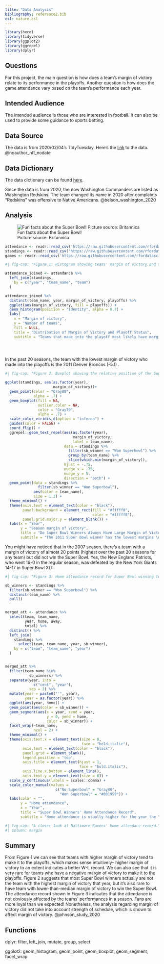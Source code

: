 ```yaml
---
title: "Data Analysis"
bibliography: reference2.bib
csl: nature.csl
---
```


```r
library(here)
library(tidyverse)
library(ggplot2)
library(ggrepel)
library(dplyr)
```

## Questions

For this project, the main question is how does a team's margin of victory relate to its performance in the playoffs. Another question is how does the game attendance vary based on the team's performance each year.

## Intended Audience

The intended audience is those who are interested in football. It can also be used to provide some guidance to sports betting.

## Data Source

The data is from 2020/02/04's TidyTuesday. Here's the [link](https://github.com/rfordatascience/tidytuesday/blob/master/data/2020/2020-02-04/readme.md#get-the-data-here) to the data. @noauthor_nfl_nodate

## Data Dictionary

The data dictionary can be found [here](https://github.com/rfordatascience/tidytuesday/blob/master/data/2020/2020-02-04/readme.md#data-dictionary).

::: {.callout-warning title="Team Name Change"}
Since the data is from 2020, the now Washington Commanders are listed as Washington Redskins. The team changed its name in 2020 after complaints "Redskins" was offensive to Native Americans. @belson_washington_2020
:::

## Analysis

![Fun facts about the Super Bowl! <br> Picture source: Britannica](superbowl.webp)

```r
attendance <- readr::read_csv('https://raw.githubusercontent.com/rfordatascience/tidytuesday/master/data/2020/2020-02-04/attendance.csv')
standings <- readr::read_csv('https://raw.githubusercontent.com/rfordatascience/tidytuesday/master/data/2020/2020-02-04/standings.csv')
games <- readr::read_csv('https://raw.githubusercontent.com/rfordatascience/tidytuesday/master/data/2020/2020-02-04/games.csv')
```

```r
#| fig-cap: "Figure 1: Histogram showing teams' margin of victory and their playoff status."

attendance_joined <- attendance %>%
  left_join(standings,
    by = c("year", "team_name", "team")
  )

attendance_joined %>%
  distinct(team_name, year, margin_of_victory, playoffs) %>%
  ggplot(aes(margin_of_victory, fill = playoffs)) +
  geom_histogram(position = "identity", alpha = 0.7) +
  labs(
    x = "Margin of victory",
    y = "Number of teams",
    fill = NULL,
    title = "Distribution of Margin of Victory and Playoff Status",
    subtitle = "Teams that made into the playoff most likely have margin of victory larger than 0.") 


  
```

::: column-margin
In the past 20 seasons, the team with the lowest margin of victory who made into the playoffs is the 2011 Denver Broncos (-5.1) .
:::


```r
#| fig-cap: "Figure 2: Boxplot showing the relative position of the Super Bowl champion's margin of victory among all teams for the past 20 seasons."

ggplot(standings, aes(as.factor(year), 
                      margin_of_victory))+
  geom_point(color = "Gray80",
             alpha = .7) + 
  geom_boxplot(fill = NA, 
               outlier.color = NA,
               color = "Gray70",
               alpha = .7) +
  scale_color_viridis_d(option = "inferno") +
  guides(color = FALSE) +
  coord_flip() +
  ggrepel::geom_text_repel(aes(as.factor(year),
                               margin_of_victory,
                               label = team_name),
                           data = standings %>% 
                             filter(sb_winner == "Won Superbowl") %>% 
                             group_by(team_name) %>% 
                             slice(which.min(margin_of_victory)),
                           hjust = -.75,
                           nudge_x = .75,
                           nudge_y = 5,
                           direction = "both") +
  geom_point(data = standings %>% 
               filter(sb_winner == "Won Superbowl"),
             aes(color = team_name),
             size = 1.3) +
  theme_minimal() +
  theme(axis.text = element_text(color = "black"),
        panel.background = element_rect(fill = "#fffff8",
                                        color = "#fffff8"),
        panel.grid.major.y = element_blank()) +
  labs(x = "Year",
       y = "Season margin of victory",
       title = "Do Super Bowl Winners Always Have Large Margin of Victory",
       subtitle = "The 2011 Super Bowl winner has the lowest margins \nof victory among Superbowl winners in the past 20 seasons") 

```

::: {.callout-note title="The 2007 Season"}
You might have noticed that in the 2007 season, there's a team with a margin of victory of almost 20 points (highest over the past 20 seasons for any team) but did not win the Super Bowl. Yes, the New England Patriots, who went 16-0 in the regular season, was defeated by the New York Giants 14-17 in Super Bowl XLII.
:::

```r
#| fig-cap: "Figure 3: Home attendance record for Super Bowl winning teams."

sb_winners <- standings %>% 
  filter(sb_winner == "Won Superbowl") %>% 
  distinct(team_name) %>% 
  pull()


merged_att <- attendance %>% 
  select(team, team_name,
         year, home, away,
         total) %>% 
  distinct() %>% 
  left_join(
    standings %>% 
      select(team, team_name, year, sb_winner),
    by = c("team", "team_name", "year")
  )


merged_att %>% 
  filter(team_name %in%
           sb_winners) %>% 
  separate(year, into = 
             c("cent", "year"),
           sep = 2) %>% 
  mutate(year = paste0("'", year),
         year = as.factor(year)) %>% 
  ggplot(aes(year, home)) +
  geom_point(aes(color = sb_winner)) +
  geom_segment(aes(x = year, xend = year,
                   y = 0, yend = home,
                   color = sb_winner)) +
  facet_wrap(~team_name,
             ncol = 2) +
  theme_minimal() +
  theme(axis.text.x = element_text(size = 8,
                                   face = "bold.italic"),
        axis.text = element_text(color = "black"),
        panel.grid = element_blank(),
        legend.position = "top",
        axis.title = element_text(hjust = 1,
                                  face = "bold.italic"),
        axis.line.x.bottom = element_line(),
        axis.text.y = element_text(size = 6)) +
  scale_y_continuous(labels = scales::comma) +
  scale_color_manual(values = 
                       c("No Superbowl" = "Gray80",
                         "Won Superbowl" = "#001959")) +
  labs(color = "",
       y = "Home attendance",
       x = "Year",
       title = "Super Bowl Winners' Home Attendance Record",
       subtitle = "Home attendance is usually higher for the year the \nteam wins the Super Bowl") 

```

```r
#| fig-cap: "A closer look at Baltimore Ravens' home attendace record."
#| column: margin

```


## Summary

From Figure 1 we can see that teams with higher margin of victory tend to make it to the playoffs, which makes sense intuitively-- higher margin of victory to an extent indicates a better W-L record. We can also see that it is very rare for teams who have a negative margin of victory to make it to the playoffs. Figure 2 suggests that most Super Bowl winners actually are not the team with the highest margin of victory that year, but it's also rare to have team with lower-than-median margin of victory to win the Super Bowl. The attendance record shown in Figure 3 indicates that the attendance is not obviously affected by the teams' performances in a season. Fans are more loyal than we expected! Nonetheless, the analysis regarding margin of victory did not take into account strength of schedule, which is shown to affect margin of victory. @johnson_study_2020

## Functions

dplyr: filter, left_join, mutate, group, select

ggplot2: geom_histogram, geom_point, geom_boxplot, geom_segment, facet_wrap

